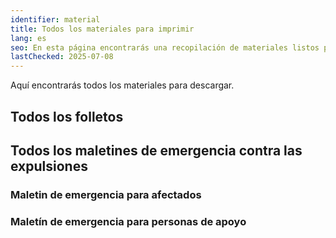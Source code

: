 ```yaml
---
identifier: material
title: Todos los materiales para imprimir
lang: es
seo: En esta página encontrarás una recopilación de materiales listos para imprimir. Puedes descargar todos los folletos en un solo archivo, imprimirlos y distribuirlos.
lastChecked: 2025-07-08
---
```


Aquí encontrarás todos los materiales para descargar.

## Todos los folletos

<PdfLink collection="flyers" identifier="all" lang="all"></PdfLink>
<PdfLink collection="flyers" identifier="all" lang="ar"></PdfLink>
<PdfLink collection="flyers" identifier="all" lang="de"></PdfLink>
<PdfLink collection="flyers" identifier="all" lang="en"></PdfLink>
<PdfLink collection="flyers" identifier="all" lang="es"></PdfLink>
<PdfLink collection="flyers" identifier="all" lang="fr"></PdfLink>
<PdfLink collection="flyers" identifier="all" lang="ku"></PdfLink>

## Todos los maletines de emergencia contra las expulsiones
### Maletin de emergencia para afectados

<PdfLink collection="kits" identifier="affected" lang="ar"></PdfLink>
<PdfLink collection="kits" identifier="affected" lang="de"></PdfLink>
<PdfLink collection="kits" identifier="affected" lang="en"></PdfLink>
<PdfLink collection="kits" identifier="affected" lang="es"></PdfLink>
<PdfLink collection="kits" identifier="affected" lang="fr"></PdfLink>
<PdfLink collection="kits" identifier="affected" lang="ku"></PdfLink>

### Maletín de emergencia para personas de apoyo

<PdfLink collection="kits" identifier="support" lang="ar"></PdfLink>
<PdfLink collection="kits" identifier="support" lang="de"></PdfLink>
<PdfLink collection="kits" identifier="support" lang="en"></PdfLink>
<PdfLink collection="kits" identifier="support" lang="es"></PdfLink>
<PdfLink collection="kits" identifier="support" lang="fr"></PdfLink>
<PdfLink collection="kits" identifier="support" lang="ku"></PdfLink>

